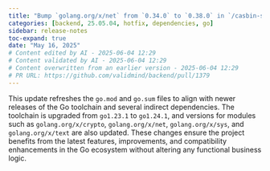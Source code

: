 ```yaml
---
title: "Bump `golang.org/x/net` from `0.34.0` to `0.38.0` in `/casbin-server` (#1379)"
categories: [backend, 25.05.04, hotfix, dependencies, go]
sidebar: release-notes
toc-expand: true
date: "May 16, 2025"
# Content edited by AI - 2025-06-04 12:29
# Content validated by AI - 2025-06-04 12:29
# Content overwritten from an earlier version - 2025-06-04 12:29
# PR URL: https://github.com/validmind/backend/pull/1379
---
```


This update refreshes the `go.mod` and `go.sum` files to align with newer releases of the Go toolchain and several indirect dependencies. The toolchain is upgraded from `go1.23.1` to `go1.24.1`, and versions for modules such as `golang.org/x/crypto`, `golang.org/x/net`, `golang.org/x/sys`, and `golang.org/x/text` are also updated. These changes ensure the project benefits from the latest features, improvements, and compatibility enhancements in the Go ecosystem without altering any functional business logic.
